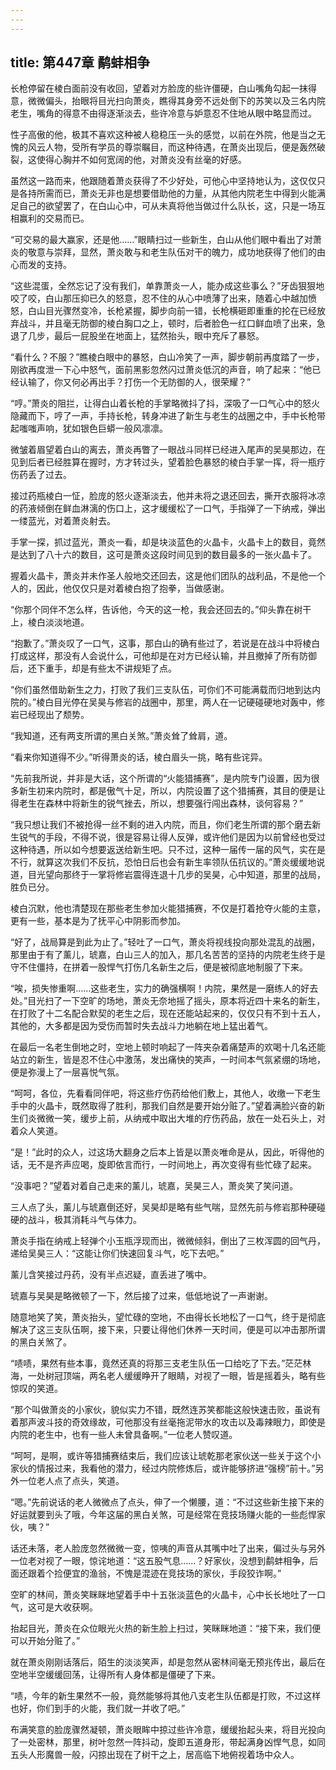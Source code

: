 ```yaml
---
---
---
```

title: 第447章 鹬蚌相争
---



长枪停留在棱白面前没有收回，望着对方脸庞的些许僵硬，白山嘴角勾起一抹得意，微微偏头，抬眼将目光扫向萧炎，瞧得其身旁不远处倒下的苏笑以及三名内院老生，嘴角的得意不由得逐渐淡去，些许冷意与妒意忍不住地从眼中略显而过。

性子高傲的他，极其不喜欢这种被人稳稳压一头的感觉，以前在外院，他是当之无愧的风云人物，受所有学员的尊崇瞩目，而这种待遇，在萧炎出现后，便是轰然破裂，这使得心胸并不如何宽阔的他，对萧炎没有丝毫的好感。

虽然这一路而来，他跟随着萧炎获得了不少好处，可他心中坚持地认为，这仅仅只是各持所需而已，萧炎无非也是想要借助他的力量，从其他内院老生中得到火能满足自己的欲望罢了，在白山心中，可从未真将他当做过什么队长，这，只是一场互相赢利的交易而已。

“可交易的最大赢家，还是他……”眼睛扫过一些新生，白山从他们眼中看出了对萧炎的敬意与崇拜，显然，萧炎敢与和老生队伍对干的魄力，成功地获得了他们的由心而发的支持。

“这些混蛋，全然忘记了没有我们，单靠萧炎一人，能办成这些事么？”牙齿狠狠地咬了咬，白山那压抑已久的怒意，忍不住的从心中喷薄了出来，随着心中越加愤怒，白山目光骤然变冷，长枪紧握，脚步向前一错，长枪横砸即重重的抡在已经放弃战斗，并且毫无防御的棱白胸口之上，顿时，后者脸色一红口鲜血喷了出来，急退了几步，最后一屁股坐在地面上，猛然抬头，眼中充斥了暴怒。

“看什么？不服？”瞧棱白眼中的暴怒，白山冷笑了一声，脚步朝前再度踏了一步，刚欲再度泄一下心中怒气，面前黑影忽然闪过萧炎低沉的声音，响了起来：“他已经认输了，你又何必再出手？打伤一个无防御的人，很荣耀？”

“哼。”萧炎的阻拦，让得白山着长枪的手掌略微抖了抖，深吸了一口气心中的怒火隐藏而下，哼了一声，手持长枪，转身冲进了新生与老生的战圈之中，手中长枪带起嗤嗤声响，犹如银色巨蟒一般风凛凛。

微皱着眉望着白山的离去，萧炎再瞥了一眼战斗同样已经进入尾声的吴昊那边，在见到后者已经胜算在握时，方才转过头，望着脸色暴怒的棱白手掌一挥，将一瓶疗伤药丢了过去。

接过药瓶棱白一怔，脸庞的怒火逐渐淡去，他并未将之退还回去，撕开衣服将冰凉的药液倾倒在鲜血淋漓的伤口上，这才缓缓松了一口气，手指弹了一下纳戒，弹出一缕蓝光，对着萧炎射去。

手掌一探，抓过蓝光，萧炎一看，却是块淡蓝色的火晶卡，火晶卡上的数目，竟然是达到了八十六的数目，这可是萧炎这段时间见到的数目最多的一张火晶卡了。

握着火晶卡，萧炎并未作圣人般地交还回去，这是他们团队的战利品，不是他一个人的，因此，他仅仅只是对着棱白抱了抱拳，当做感谢。

“你那个同伴不怎么样，告诉他，今天的这一枪，我会还回去的。”仰头靠在树干上，棱白淡淡地道。

“抱歉了。”萧炎叹了一口气，这事，那白山的确有些过了，若说是在战斗中将棱白打成这样，那没有人会说什么，可他却是在对方已经认输，并且撤掉了所有防御后，还下重手，却是有些太不讲规矩了点。

“你们虽然借助新生之力，打败了我们三支队伍，可你们不可能满载而归地到达内院的。”棱白目光停在吴昊与修岩的战圈中，那里，两人在一记硬碰硬地对轰中，修岩已经现出了颓势。

“我知道，还有两支所谓的黑白关煞。”萧炎耸了耸肩，道。

“看来你知道得不少。”听得萧炎的话，棱白眉头一挑，略有些诧异。

“先前我所说，并非是大话，这个所谓的“火能猎捕赛”，是内院专门设置，因为很多新生初来内院时，都是傲气十足，所以，内院设置了这个猎捕赛，其目的便是让得老生在森林中将新生的锐气挫去，所以，想要强行闯出森林，谈何容易？”

“我只想让我们不被抢得一丝不剩的进入内院，而且，你们老生所谓的那个磨去新生锐气的手段，不得不说，很是容易让得人反弹，或许他们是因为以前曾经也受过这种待遇，所以如今想要返送给新生吧。只不过，这种一届传一届的风气，实在是不行，就算这次我们不反抗，恐怕日后也会有新生率领队伍抗议的。”萧炎缓缓地说道，目光望向那终于一掌将修岩震得连退十几步的吴昊，心中知道，那里的战局，胜负已分。

棱白沉默，他也清楚现在那些老生参加火能猎捕赛，不仅是打着抢夺火能的主意，更有一些，基本是为了抚平心中阴影而参加。

“好了，战局算是到此为止了。”轻吐了一口气，萧炎将视线投向那处混乱的战圈，那里由于有了薰儿，琥嘉，白山三人的加入，那几名苦苦的坚持的内院老生终于是守不住僵持，在拼着一股悍气打伤几名新生之后，便是被彻底地制服了下来。

“唉，损失惨重啊……这些老生，实力的确强横啊！内院，果然是一磨练人的好去处。”目光扫了一下空旷的场地，萧炎无奈地摇了摇头，原本将近四十来名的新生，在打败了十二名配合默契的老生之后，现在还能站起来的，仅仅只有不到十五人，其他的，大多都是因为受伤而暂时失去战斗力地躺在地上猛出着气。

在最后一名老生倒地之时，空地上顿时响起了一阵夹杂着痛楚声的欢喝十几名还能站立的新生，皆是忍不住心中激荡，发出痛快的笑声，一时间本气氛紧绷的场地，便是弥漫上了一层喜悦气氛。

“呵呵，各位，先看看同伴吧，将这些疗伤药给他们敷上，其他人，收缴一下老生手中的火晶卡，既然取得了胜利，那我们自然是要开始分赃了。”望着满脸兴奋的新生们炎微微一笑，缓步上前，从纳戒中取出大堆的疗伤药品，放在一处石头上，对着众人笑道。

“是！”此时的众人，过这场大翻身之后本上皆是以萧炎唯命是从，因此，听得他的话，无不是齐声应喝，旋即依言而行，一时间地上，再次变得有些忙碌了起来。

“没事吧？”望着对着自己走来的薰儿，琥嘉，吴昊三人，萧炎笑了笑问道。

三人点了头，薰儿与琥嘉倒还好，吴昊却是略有些气喘，显然先前与修岩那种硬碰硬的战斗，极其消耗斗气与体力。

萧炎手指在纳戒上轻弹个小玉瓶浮现而出，微微倾斜，倒出了三枚浑圆的回气丹，递给吴昊三人：“这能让你们快速回复斗气，吃下去吧。”

薰儿含笑接过丹药，没有半点迟疑，直丢进了嘴中。

琥嘉与吴昊是略微顿了一下，然后接了过来，低低地说了一声谢谢。

随意地笑了笑，萧炎抬头，望忙碌的空地，不由得长长地松了一口气，终于是彻底解决了这三支队伍啊，接下来，只要让得他们休养一天时间，便是可以冲击那所谓的黑白关煞了。

“啧啧，果然有些本事，竟然还真的将那三支老生队伍一口给吃了下去。”茫茫林海，一处树冠顶端，两名老人缓缓睁开了眼睛，对视了一眼，皆是摇着头，略有些惊叹的笑道。

“那个叫做萧炎的小家伙，貌似实力不错，既然连苏笑都能这般快速击败，虽说有着那声波斗技的奇效缘故，可他那没有丝毫拖泥带水的攻击以及毒辣眼力，即使是内院的老生中，也有一些人未曾具备啊。”一位老人赞叹道。

“呵呵，是啊，或许等猎捕赛结束后，我们应该让琥乾那老家伙送一些关于这个小家伙的情报过来，我看他的潜力，经过内院修炼后，或许能够挤进“强榜”前十。”另外一位老人点了点头，笑道。

“嗯。”先前说话的老人微微点了点头，伸了一个懒腰，道：“不过这些新生接下来的好运就要到头了哦，今年这届的黑白关煞，可是经常在竞技场赚火能的一些彪悍家伙，咦？”

话还未落，老人脸庞忽然微微一变，惊咦的声音从其嘴中吐了出来，偏过头与另外一位老对视了一眼，惊诧地道：“这五股气息……？好家伙，没想到鹬蚌相争，后面还跟着个捡便宜的渔翁，不愧是混迹在竞技场的家伙，手段狡诈啊。”

空旷的林间，萧炎笑眯眯地望着手中十五张淡蓝色的火晶卡，心中长长地吐了一口气，这可是大收获啊。

抬起目光，萧炎在众位眼光火热的新生脸上扫过，笑眯眯地道：“接下来，我们便可以开始分赃了。”

就在萧炎刚刚话落后，陌生的淡淡笑声，却是忽然从密林间毫无预兆传出，最后在空地半空缓缓回荡，让得所有人身体都是僵硬了下来。

“啧，今年的新生果然不一般，竟然能够将其他八支老生队伍都是打败，不过这样也好，你们到手的火能，我们就一并收了吧。”

布满笑意的脸庞骤然凝顿，萧炎眼眸中掠过些许冷意，缓缓抬起头来，将目光投向了一处密林，那里，树叶忽然一阵抖动，旋即五道身形，带起满身凶悍气息，如同五头人形魔兽一般，闪掠出现在了树干之上，居高临下地俯视着场中众人。